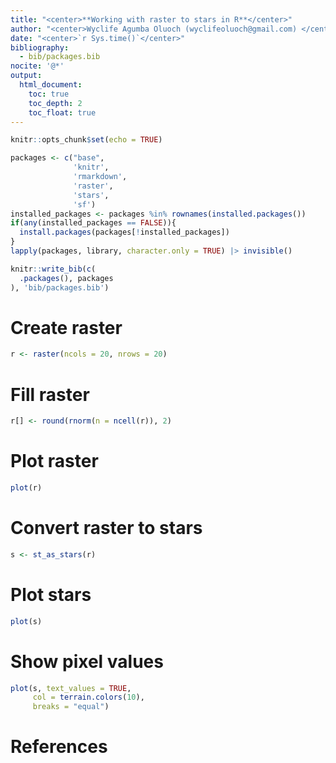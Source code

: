 ```yaml
---
title: "<center>**Working with raster to stars in R**</center>"
author: "<center>Wyclife Agumba Oluoch (wyclifeoluoch@gmail.com) </center>"
date: "<center>`r Sys.time()`</center>"
bibliography: 
  - bib/packages.bib
nocite: '@*'
output: 
  html_document:
    toc: true
    toc_depth: 2
    toc_float: true
---
```


```r
knitr::opts_chunk$set(echo = TRUE)
```


```r
packages <- c("base",
              'knitr',
              'rmarkdown',
              'raster',
              'stars',
              'sf')
installed_packages <- packages %in% rownames(installed.packages())
if(any(installed_packages == FALSE)){
  install.packages(packages[!installed_packages])
}
lapply(packages, library, character.only = TRUE) |> invisible()
```

```r
knitr::write_bib(c(
  .packages(), packages
), 'bib/packages.bib')
```

# Create raster

```r
r <- raster(ncols = 20, nrows = 20)
```


# Fill raster

```r
r[] <- round(rnorm(n = ncell(r)), 2)
```

# Plot raster

```r
plot(r)
```

# Convert raster to stars

```r
s <- st_as_stars(r)
```

# Plot stars

```r
plot(s)
```

# Show pixel values

```r
plot(s, text_values = TRUE, 
     col = terrain.colors(10), 
     breaks = "equal")
```

# References














